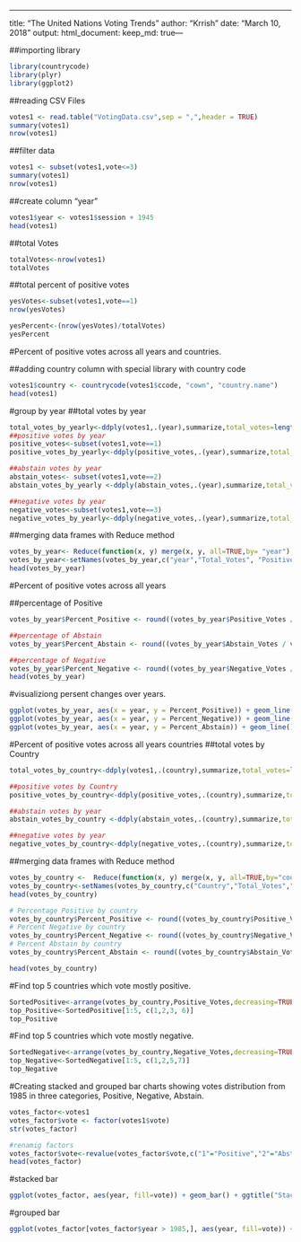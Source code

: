 ---
title: "The United Nations Voting Trends"
author: "Krrish"
date: "March 10, 2018"
output:
  html_document:
    keep_md: true---

##importing library
```{r , echo=TRUE}
library(countrycode)
library(plyr)
library(ggplot2)
```
##reading CSV Files
```{r , echo=TRUE}
votes1 <- read.table("VotingData.csv",sep = ",",header = TRUE)
summary(votes1)
nrow(votes1)
```
##filter data
```{r , echo=TRUE}
votes1 <- subset(votes1,vote<=3)
summary(votes1)
nrow(votes1)
```
##create column "year"
```{r , echo=TRUE}
votes1$year <- votes1$session + 1945
head(votes1)
```
##total Votes
```{r , echo=TRUE}
totalVotes<-nrow(votes1)
totalVotes
```

##total percent of positive votes
```{r , echo=TRUE}
yesVotes<-subset(votes1,vote==1)
nrow(yesVotes)

yesPercent<-(nrow(yesVotes)/totalVotes)
yesPercent
```
#Percent of positive votes across all years and countries.

##adding country column with special library with country code
```{r , echo=TRUE}
votes1$country <- countrycode(votes1$ccode, "cown", "country.name")
head(votes1)
```
#group by year
##total votes by year
```{r , echo=TRUE}
total_votes_by_yearly<-ddply(votes1,.(year),summarize,total_votes=length(vote))
##positive votes by year
positive_votes<-subset(votes1,vote==1)
positive_votes_by_yearly<-ddply(positive_votes,.(year),summarize,total_votes=length(vote))

##abstain votes by year 
abstain_votes<- subset(votes1,vote==2) 
abstain_votes_by_yearly <-ddply(abstain_votes,.(year),summarize,total_votes=length(vote))

##negative votes by year
negative_votes<-subset(votes1,vote==3)
negative_votes_by_yearly<-ddply(negative_votes,.(year),summarize,total_votes=length(vote))
```
##merging data frames with Reduce method
```{r , echo=TRUE}
votes_by_year<- Reduce(function(x, y) merge(x, y, all=TRUE,by= "year"), list(total_votes_by_yearly, positive_votes_by_yearly, abstain_votes_by_yearly, negative_votes_by_yearly))
votes_by_year<-setNames(votes_by_year,c("year","Total_Votes", "Positive_Votes", "Abstain_Votes", "Negative_Votes"))
head(votes_by_year)
```
#Percent of positive votes across all years

##percentage of Positive
```{r , echo=TRUE}
votes_by_year$Percent_Positive <- round((votes_by_year$Positive_Votes / votes_by_year$Total_Votes), 2)

##percentage of Abstain 
votes_by_year$Percent_Abstain <- round((votes_by_year$Abstain_Votes / votes_by_year$Total_Votes), 2)

##percentage of Negative
votes_by_year$Percent_Negative <- round((votes_by_year$Negative_Votes / votes_by_year$Total_Votes), 2)
head(votes_by_year)
```

#visualiziong persent changes over years. 
```{r , echo=TRUE}
ggplot(votes_by_year, aes(x = year, y = Percent_Positive)) + geom_line() + geom_smooth() + ggtitle("Trends in Positive Percent and Year") 
ggplot(votes_by_year, aes(x = year, y = Percent_Negative)) + geom_line() + geom_smooth() + ggtitle("Trends in Negative Percent and Year") 
ggplot(votes_by_year, aes(x = year, y = Percent_Abstain)) + geom_line() + geom_smooth() + ggtitle("Trends in Abstain Percent and Year") 

```
#Percent of positive votes across all years countries
##total votes by Country
```{r , echo=TRUE}
total_votes_by_country<-ddply(votes1,.(country),summarize,total_votes=length(vote))

##positive votes by Country
positive_votes_by_country<-ddply(positive_votes,.(country),summarize,total_votes=length(vote))

##abstain votes by year 
abstain_votes_by_country <-ddply(abstain_votes,.(country),summarize,total_votes=length(vote))

##negative votes by year
negative_votes_by_country<-ddply(negative_votes,.(country),summarize,total_votes=length(vote))

```
##merging data frames with Reduce method
```{r , echo=TRUE}
votes_by_country <-  Reduce(function(x, y) merge(x, y, all=TRUE,by="country"), list(total_votes_by_country, positive_votes_by_country, abstain_votes_by_country,negative_votes_by_country))
votes_by_country<-setNames(votes_by_country,c("Country","Total_Votes","Positive_Votes","Abstain_Votes","Negative_Votes"))
head(votes_by_country)
```

```{r , echo=TRUE}
# Percentage Positive by country
votes_by_country$Percent_Positive <- round((votes_by_country$Positive_Votes / votes_by_country$Total_Votes), 3)
# Percent Negative by country 
votes_by_country$Percent_Negative <- round((votes_by_country$Negative_Votes / votes_by_country$Total_Votes), 3)
# Percent Abstain by country 
votes_by_country$Percent_Abstain <- round((votes_by_country$Abstain_Votes / votes_by_country$Total_Votes), 3)

head(votes_by_country)
```
#Find top 5 countries which vote mostly positive.
```{r , echo=TRUE}
SortedPositive<-arrange(votes_by_country,Positive_Votes,decreasing=TRUE)
top_Positive<-SortedPositive[1:5, c(1,2,3, 6)]
top_Positive
```
#Find top 5 countries which vote mostly negative.
```{r , echo=TRUE}
SortedNegative<-arrange(votes_by_country,Negative_Votes,decreasing=TRUE)
top_Negative<-SortedNegative[1:5, c(1,2,5,7)]
top_Negative
```


#Creating stacked and grouped bar charts showing votes distribution from 1985 in three categories, Positive, Negative, Abstain.
```{r , echo=TRUE}
votes_factor<-votes1
votes_factor$vote <- factor(votes1$vote)
str(votes_factor)

#renamig factors
votes_factor$vote<-revalue(votes_factor$vote,c("1"="Positive","2"="Abstain","3"="Negative"))
head(votes_factor)

```
#stacked bar 
```{r , echo=TRUE}
ggplot(votes_factor, aes(year, fill=vote)) + geom_bar() + ggtitle("Stacked Bar Showing votes distribution yearly")

```

#grouped bar
```{r , echo=TRUE}
ggplot(votes_factor[votes_factor$year > 1985,], aes(year, fill=vote)) + geom_bar(position = "dodge") +ggtitle("Grouped Bar Showing votes distribution yearly")

```

